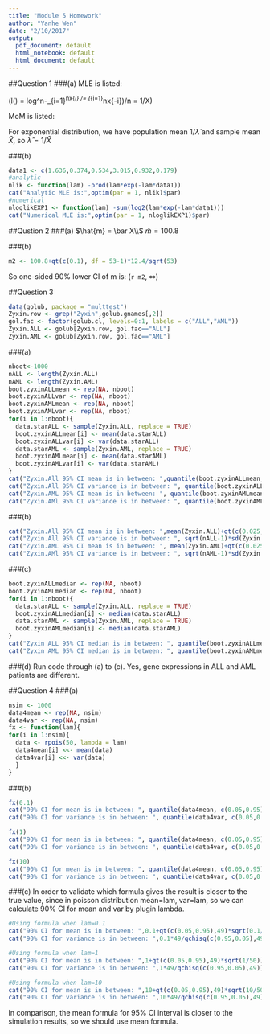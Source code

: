 ```yaml
---
title: "Module 5 Homework"
author: "Yanhe Wen"
date: "2/10/2017"
output:
  pdf_document: default
  html_notebook: default
  html_document: default
---
```


##Question 1
###(a)
MLE is listed: 

\(l(\theta) = log\lambda^n-\lambda*\sum_{i=1}^nx{_i} \newline
1/\lambda = (\sum_{i=1}^nx{-i})/n \newline
\hat{\lambda} = 1/\bar X\)

MoM is listed:

For exponential distribution, we have population mean $1/\hat{\lambda}$ and sample mean $\bar X$, so $\hat{\lambda} = 1/\bar X$

###(b)
```r
data1 <- c(1.636,0.374,0.534,3.015,0.932,0.179)
#analytic
nlik <- function(lam) -prod(lam*exp(-lam*data1))
cat("Analytic MLE is:",optim(par = 1, nlik)$par)
#numerical
nloglikEXP1 <- function(lam) -sum(log2(lam*exp(-lam*data1)))
cat("Numerical MLE is:",optim(par = 1, nloglikEXP1)$par)
```

##Qustion 2
###(a)
$\hat{m} = \bar X\\$
$\hat{m} = 100.8$

###(b)
```r
m2 <- 100.8+qt(c(0.1), df = 53-1)*12.4/sqrt(53)
```
So one-sided 90% lower CI of m is: (`r m2`, $\infty$)

##Question 3
```r
data(golub, package = "multtest")
Zyxin.row <- grep("Zyxin",golub.gnames[,2])
gol.fac <- factor(golub.cl, levels=0:1, labels = c("ALL","AML"))
Zyxin.ALL <- golub[Zyxin.row, gol.fac=="ALL"]
Zyxin.AML <- golub[Zyxin.row, gol.fac=="AML"]
```
###(a)
```r
nboot<-1000
nALL <- length(Zyxin.ALL)
nAML <- length(Zyxin.AML)
boot.zyxinALLmean <- rep(NA, nboot)
boot.zyxinALLvar <- rep(NA, nboot)
boot.zyxinAMLmean <- rep(NA, nboot)
boot.zyxinAMLvar <- rep(NA, nboot)
for(i in 1:nboot){
  data.starALL <- sample(Zyxin.ALL, replace = TRUE)
  boot.zyxinALLmean[i] <- mean(data.starALL)
  boot.zyxinALLvar[i] <- var(data.starALL)
  data.starAML <- sample(Zyxin.AML, replace = TRUE)
  boot.zyxinAMLmean[i] <- mean(data.starAML)
  boot.zyxinAMLvar[i] <- var(data.starAML)
}
cat("Zyxin.All 95% CI mean is in between: ",quantile(boot.zyxinALLmean,c(0.025,0.975)))
cat("Zyxin.All 95% CI variance is in between: ", quantile(boot.zyxinALLvar,c(0.025,0.975)))
cat("Zyxin.AML 95% CI mean is in between: ", quantile(boot.zyxinAMLmean,c(0.025,0.975)))
cat("Zyxin.AMl 95% CI variance is in between: ", quantile(boot.zyxinAMLvar,c(0.025,0.975)))
```

###(b)
```r
cat("Zyxin.All 95% CI mean is in between: ",mean(Zyxin.ALL)+qt(c(0.025,0.975),df=nALL-1)*sd(Zyxin.ALL)/sqrt(nALL))
cat("Zyxin.All 95% CI variance is in between: ", sqrt(nALL-1)*sd(Zyxin.ALL)/sqrt(qchisq(c(0.975,0.025),df=nALL-1)))
cat("Zyxin.AML 95% CI mean is in between: ", mean(Zyxin.AML)+qt(c(0.025,0.975),df=nAML-1)*sd(Zyxin.AML)/sqrt(nAML))
cat("Zyxin.AMl 95% CI variance is in between: ", sqrt(nAML-1)*sd(Zyxin.AML)/sqrt(qchisq(c(0.975,0.025),df=nAML-1)))
```

###(c)
```r
boot.zyxinALLmedian <- rep(NA, nboot)
boot.zyxinAMLmedian <- rep(NA, nboot)
for(i in 1:nboot){
  data.starALL <- sample(Zyxin.ALL, replace = TRUE)
  boot.zyxinALLmedian[i] <- median(data.starALL)
  data.starAML <- sample(Zyxin.AML, replace = TRUE)
  boot.zyxinAMLmedian[i] <- median(data.starAML)
}
cat("Zyxin ALL 95% CI median is in between: ", quantile(boot.zyxinALLmedian, c(0.025,0.975)))
cat("Zyxin AML 95% CI median is in between: ", quantile(boot.zyxinAMLmedian, c(0.025,0.975)))
```

###(d)
Run code through (a) to (c). Yes, gene expressions in ALL and AML patients are different.

##Question 4
###(a)
```r
nsim <- 1000
data4mean <- rep(NA, nsim)
data4var <- rep(NA, nsim)
fx <- function(lam){ 
for(i in 1:nsim){
  data <- rpois(50, lambda = lam)
  data4mean[i] <<- mean(data)
  data4var[i] <<- var(data)
  }
}
```

###(b)
\textbf{When $\pmb{\lambda=0.1}$}
```r
fx(0.1)
cat("90% CI for mean is in between: ", quantile(data4mean, c(0.05,0.95)))
cat("90% CI for variance is in between: ", quantile(data4var, c(0.05,0.95)))
```
\textbf{When $\pmb{\lambda=1}$}
```r
fx(1)
cat("90% CI for mean is in between: ", quantile(data4mean, c(0.05,0.95)))
cat("90% CI for variance is in between: ", quantile(data4var, c(0.05,0.95)))
```
\textbf{When $\pmb{\lambda=10}$}
```r
fx(10)
cat("90% CI for mean is in between: ", quantile(data4mean, c(0.05,0.95)))
cat("90% CI for variance is in between: ", quantile(data4var, c(0.05,0.95)))
```

###(c)
In order to validate which formula gives the result is closer to the true value, since in poisson distribution mean=lam, var=lam, so we can calculate 90% CI for mean and var by plugin lambda.
```r
#Using formula when lam=0.1
cat("90% CI for mean is in between: ",0.1+qt(c(0.05,0.95),49)*sqrt(0.1/50))
cat("90% CI for variance is in between: ",0.1*49/qchisq(c(0.95,0.05),49))

#Using formula when lam=1
cat("90% CI for mean is in between: ",1+qt(c(0.05,0.95),49)*sqrt(1/50))
cat("90% CI for variance is in between: ",1*49/qchisq(c(0.95,0.05),49))

#Using formula when lam=10
cat("90% CI for mean is in between: ",10+qt(c(0.05,0.95),49)*sqrt(10/50))
cat("90% CI for variance is in between: ",10*49/qchisq(c(0.95,0.05),49))
```
In comparison, the mean formula for 95% CI interval is closer to the simulation results, so we should use mean formula.
